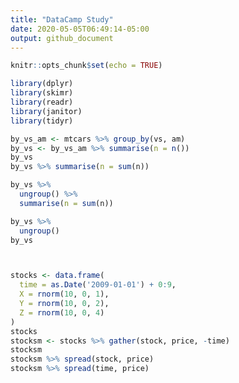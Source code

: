 ```yaml
---
title: "DataCamp Study"
date: 2020-05-05T06:49:14-05:00
output: github_document
---
```


```r
knitr::opts_chunk$set(echo = TRUE)
```

```r
library(dplyr)
library(skimr)
library(readr)
library(janitor)
library(tidyr)

by_vs_am <- mtcars %>% group_by(vs, am)
by_vs <- by_vs_am %>% summarise(n = n())
by_vs
by_vs %>% summarise(n = sum(n))

by_vs %>%
  ungroup() %>%
  summarise(n = sum(n))

by_vs %>%
  ungroup()
by_vs



stocks <- data.frame(
  time = as.Date('2009-01-01') + 0:9,
  X = rnorm(10, 0, 1),
  Y = rnorm(10, 0, 2),
  Z = rnorm(10, 0, 4)
)
stocks
stocksm <- stocks %>% gather(stock, price, -time)
stocksm
stocksm %>% spread(stock, price)
stocksm %>% spread(time, price)

```
